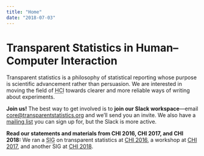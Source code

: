 ```yaml
---
title: "Home"
date: "2018-07-03"
---
```


# Transparent Statistics in Human–Computer Interaction

Transparent statistics is a philosophy of statistical reporting whose purpose is scientific advancement rather than persuasion. We are interested in moving the field of <abbr title="Human-Computer Interaction">HCI</abbr> towards clearer and more reliable ways of writing about experiments.

**Join us!** The best way to get involved is to **join our Slack workspace**---email <core@transparentstatistics.org> and we'll send you an invite. We also have a [mailing list](https://groups.google.com/d/forum/transparent-stats-hci) you can sign up for, but the Slack is more active.

**Read our statements and materials from CHI 2016, CHI 2017, and CHI 2018:** We ran a <abbr title="Special Interest Group">SIG</abbr> on transparent statistics at [<abbr>CHI</abbr> 2016](/chi2016), a workshop at [<abbr>CHI</abbr> 2017](/chi2017), and another <abbr>SIG</abbr> at [<abbr>CHI</abbr> 2018](/chi2018).

